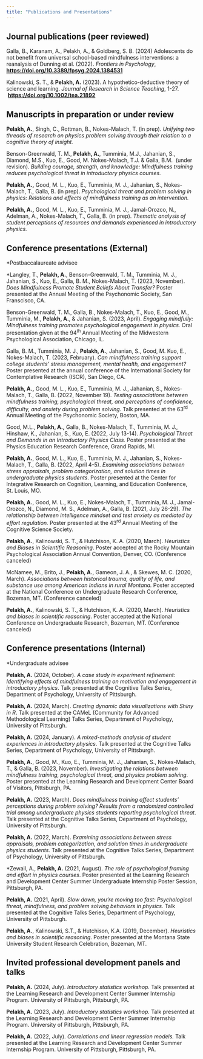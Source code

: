 ```yaml
---
title: "Publications and Presentations"
---
```


## Journal publications (peer reviewed)

::: references
Galla, B., Karanam, A., Pelakh, A., & Goldberg, S. B. (2024) Adolescents do not benefit from universal school-based mindfulness interventions: a reanalysis of Dunning et al. (2022). *Frontiers in Psychology*, [**https://doi.org/10.3389/fpsyg.2024.1384531**](https://doi.org/10.3389/fpsyg.2024.1384531)

Kalinowski, S. T., & **Pelakh, A.** (2023). A hypothetico-deductive theory of science and learning. *Journal of Research in Science Teaching*, 1-27.  [**https://doi.org/10.1002/tea.21892**](https://doi.org/10.1002/tea.21892)
:::

## Manuscripts in preparation or under review

::: references
**Pelakh, A.**, Singh, C., Rottman, B., Nokes-Malach, T. (in prep). *Unifying two threads of research on physics problem solving through their relation to a cognitive theory of insight.*

Benson-Greenwald, T. M., **Pelakh, A.**, Tumminia, M.J., Jahanian, S., Diamond, M.S., Kuo, E., Good, M. Nokes-Malach, T.J. & Galla, B.M.  (under revision). *Building courage, strength, and knowledge: Mindfulness training reduces psychological threat in introductory physics courses.*

**Pelakh, A.,** Good, M. L., Kuo, E., Tumminia, M. J., Jahanian, S., Nokes-Malach, T., Galla, B. (in prep). *Psychological threat and problem solving in physics: Relations and effects of mindfulness training as an intervention.*

**Pelakh, A.,** Good, M. L., Kuo, E., Tumminia, M. J., Jamal-Orozco, N., Adelman, A., Nokes-Malach, T., Galla, B. (in prep). *Thematic analysis of student perceptions of resources and demands experienced in introductory physics.*
:::

## Conference presentations (External)

\*Postbaccalaureate advisee

::: references
\*Langley, T., **Pelakh, A.**, Benson-Greenwald, T. M., Tumminia, M. J., Jahanian, S., Kuo, E., Galla, B. M., Nokes-Malach, T. (2023, November). *Does Mindfulness Promote Student Beliefs About Transfer?* Poster presented at the Annual Meeting of the Psychonomic Society, San Franscisco, CA.

Benson-Greenwald, T. M., Galla, B., Nokes-Malach, T., Kuo, E., Good, M., Tumminia, M., **Pelakh, A.**, & Jahanian, S. (2023, April). *Engaging mindfully: Mindfulness training promotes psychological engagement in physics.* Oral presentation given at the 94^th^ Annual Meeting of the Midwestern Psychological Association, Chicago, IL.

Galla, B. M., Tumminia, M. J., **Pelakh, A.**, Jahanian, S., Good, M. Kuo, E., Nokes-Malach, T. (2023, February). *Can mindfulness training support college students’ stress management, mental health, and engagement?* Poster presented at the annual conference of the International Society for Contemplative Research (ISCR), San Diego, CA.

**Pelakh, A.,** Good, M. L., Kuo, E., Tumminia, M. J., Jahanian, S., Nokes-Malach, T., Galla, B. (2022, November 19). *Testing associations between mindfulness training, psychological threat, and perceptions of confidence, difficulty, and anxiety during problem solving*. Talk presented at the 63^rd^ Annual Meeting of the Psychonomic Society, Boston, MA.

Good, M.L., **Pelakh, A.,** Galla, B., Nokes-Malach, T., Tumminia, M. J., Hinshaw, K., Jahanian, S., Kuo, E. (2022, July 13-14). *Psychological Threat and Demands in an Introductory Physics Class.* Poster presented at the Physics Education Research Conference, Grand Rapids, MI.

**Pelakh, A.**, Good, M. L., Kuo, E., Tumminia, M. J., Jahanian, S., Nokes-Malach, T., Galla, B. (2022, April 4-5). *Examining associations between stress appraisals, problem categorization, and solution times in undergraduate physics students*. Poster presented at the Center for Integrative Research on Cognition, Learning, and Education Conference, St. Louis, MO.

**Pelakh, A.**, Good, M. L., Kuo, E., Nokes-Malach, T., Tumminia, M. J., Jamal-Orozco, N., Diamond, M. S., Adelman, A., Galla, B. (2021, July 26-29). *The relationship between intelligence mindset and test anxiety as mediated by effort regulation.* Poster presented at the 43^rd^ Annual Meeting of the Cognitive Science Society.

**Pelakh, A.**, Kalinowski, S. T., & Hutchison, K. A. (2020, March). *Heuristics and Biases in Scientific Reasoning*. Poster accepted at the Rocky Mountain Psychological Association Annual Convention, Denver, CO. (Conference canceled)

McNamee, M., Brito, J., **Pelakh, A.**, Gameon, J. A., & Skewes, M. C. (2020, March). *Associations between historical trauma, quality of life, and substance use among American Indians in rural Montana.* Poster accepted at the National Conference on Undergraduate Research Conference, Bozeman, MT. (Conference canceled)

**Pelakh, A.**, Kalinowski, S. T., & Hutchison, K. A. (2020, March). *Heuristics and biases in scientific reasoning*. Poster accepted at the National Conference on Undergraduate Research, Bozeman, MT. (Conference canceled)
:::

## Conference presentations (Internal)

\*Undergraduate advisee

::: references
**Pelakh, A.** (2024, October). *A case study in experiment refinement: Identifying effects of mindfulness training on motivation and engagement in introductory physics*. Talk presented at the Cognitive Talks Series, Department of Psychology, University of Pittsburgh.

**Pelakh, A.** (2024, March). *Creating dynamic data visualizations with Shiny in R*. Talk presented at the CAMeL (Community for Advanced Methodological Learning) Talks Series, Department of Psychology, University of Pittsburgh.

**Pelakh, A.** (2024, January). *A mixed-methods analysis of student experiences in introductory physics*. Talk presented at the Cognitive Talks Series, Department of Psychology, University of Pittsburgh.

**Pelakh, A.**, Good, M., Kuo, E., Tumminia, M. J., Jahanian, S., Nokes-Malach, T., & Galla, B. (2023, November). *Investigating the relations between mindfulness training, psychological threat, and physics problem solving*. Poster presented at the Learning Research and Development Center Board of Visitors, Pittsburgh, PA.

**Pelakh, A.** (2023, March). *Does mindfulness training affect students’ perceptions during problem solving? Results from a randomized controlled trial among undergraduate physics students reporting psychological threat*. Talk presented at the Cognitive Talks Series, Department of Psychology, University of Pittsburgh.

**Pelakh, A.** (2022, March). *Examining associations between stress appraisals, problem categorization, and solution times in undergraduate physics students*. Talk presented at the Cognitive Talks Series, Department of Psychology, University of Pittsburgh.

\*Zewail, A., **Pelakh, A.** (2021, August). *The role of psychological framing and effort in physics courses*. Poster presented at the Learning Research and Development Center Summer Undergraduate Internship Poster Session, Pittsburgh, PA.

**Pelakh, A.** (2021, April). *Slow down, you’re moving too fast: Psychological threat, mindfulness, and problem solving behaviors in physics.* Talk presented at the Cognitive Talks Series, Department of Psychology, University of Pittsburgh.

**Pelakh, A.**, Kalinowski, S.T., & Hutchison, K.A. (2019, December). *Heuristics and biases in scientific reasoning*. Poster presented at the Montana State University Student Research Celebration, Bozeman, MT.
:::

## Invited professional development panels and talks

::: references
**Pelakh, A.** (2024, July). *Introductory statistics workshop.* Talk presented at the Learning Research and Development Center Summer Internship Program. University of Pittsburgh, Pittsburgh, PA.

**Pelakh, A.** (2023, July). *Introductory statistics workshop.* Talk presented at the Learning Research and Development Center Summer Internship Program. University of Pittsburgh, Pittsburgh, PA.

**Pelakh, A.** (2022, July). *Correlations and linear regression models.* Talk presented at the Learning Research and Development Center Summer Internship Program. University of Pittsburgh, Pittsburgh, PA.
:::
